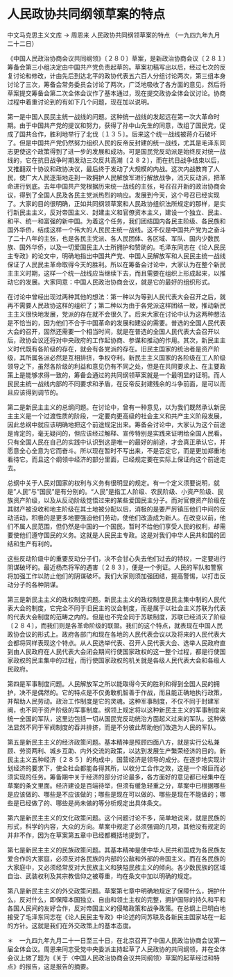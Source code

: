 # 人民政协共同纲领草案的特点

中文马克思主义文库 -> 周恩来
人民政协共同纲领草案的特点
（一九四九年九月二十二日）

《中国人民政治协商会议共同纲领》〔２８０〕草案，是新政治协商会议〔２８１〕筹备会第三小组决定由中国共产党负责起草的。草案初稿写出以后，经过七次的反复讨论和修改，计由先后到达北平的政协代表五六百人分组讨论两次，第三组本身讨论了三次，筹备会常务委员会讨论了两次，广泛地吸收了各方面的意见，然后将草案提交筹备会第二次全体会议作了基本通过，现在提交政协全体会议讨论。协商过程中着重讨论到的有如下几个问题，现在加以说明。
 

第一是中国人民民主统一战线的问题。这种统一战线的发起远在第一次大革命时期。由于中国共产党的提议和努力，获得了孙中山先生的同意，改组了国民党，促成了国共合作，胜利地举行了北伐〔１３５〕。后来这个统一战线被蒋介石破坏了。但是中国共产党仍然努力组织人民的反帝反封建的统一战线，尤其是毛泽东同志更使这个政策得到了进一步的发展和成功。可是国民党反动派是始终反对统一战线的，它在抗日战争时期发动三次反共高潮〔２８２〕，而在抗日战争结束以后，又推翻双十协议和政协决议，最后终于发动了大规模的内战。这次内战教育了人民，使广大人民逐渐地走到一致拥护人民解放军进行解放战争，消灭反动派，把革命进行到底。去年中国共产党根据历来统一战线的主张，号召召开新的政治协商会议，得到了全国人民及各民主党派热烈的响应。发展到今天，这个号召已经实现了。大家的目的很明确，正如共同纲领草案和人民政协组织法所规定的那样，是实行新民主主义，反对帝国主义、封建主义和官僚资本主义，建设一个独立、民主、和平、统一和富强的新中国。为着这个任务，我们团结国内各民主阶级、各民族和国外华侨，结成这样一个伟大的人民民主统一战线。这不仅是中国共产党为之奋斗了二十八年的主张，也是各民主党派、各人民团体、各区域、军队、国内少数民族、国外华侨，以及一切爱国民主人士所拥护和赞助的。毛泽东同志在《论人民民主专政》的论文中，明确地指出中国共产党、中国人民解放军和人民民主统一战线保证了人民民主革命取得今天的胜利。所以在筹备会讨论中，大家认为在整个新民主主义时期，这样一个统一战线应当继续下去，而且需要在组织上形成起来，以推动它的发展。大家同意：中国人民政治协商会议，就是它的最好的组织形式。

在讨论中曾经出现过两种其他的想法：第一种以为等到人民代表大会召开之后，就再不需要人民政协这样的组织了；第二种以为由于各党派这样团结一致，推动新民主主义很快地发展，党派的存在就不会很久了。后来大家在讨论中认为这两种想法是不恰当的，因为他们不合于中国革命的发展和建设的需要。普选的全国人民代表大会的召开，固然还需要一个相当时间，就是在普选的全国人民代表大会召开以后，政协会议还将对中央政府的工作起协商、参谋和推动的作用。其次，新民主主义时代既有各阶级的存在，就会有各党派的存在。旧民主国家的统治者是资产阶级，其所属各派必然是互相排挤，争权夺利。新民主主义国家的各阶级在工人阶级领导之下，虽然各阶级的利益和意见仍有不同之处，但是在共同要求上、在主要政策上是能够求得一致的，筹备会通过的共同纲领草案就是一个最明显的证明。而人民民主统一战线内部的不同要求和矛盾，在反帝反封建残余的斗争前面，是可以而且应该得到调节的。

第二是新民主主义的总纲问题。在讨论中，曾有一种意见，以为我们既然承认新民主主义是一个过渡性质的阶段，一定要向更高级的社会主义和共产主义阶段发展，因此总纲中就应该明确地把这个前途规定出来。筹备会讨论中，大家认为这个前途是肯定的，毫无疑问的，但应该经过解释、宣传特别是实践来证明给全国人民看。只有全国人民在自己的实践中认识到这是唯一的最好的前途，才会真正承认它，并愿意全心全意为它而奋斗。所以现在暂时不写出来，不是否定它，而是更加郑重地看待它。而且这个纲领中经济的部分里面，已经规定要在实际上保证向这个前途走去。

总纲中关于人民对国家的权利与义务有很明显的规定。有一个定义须要说明，就是"人民"与"国民"是有分别的。"人民"是指工人阶级、农民阶级、小资产阶级、民族资产阶级，以及从反动阶级觉悟过来的某些爱国民主分子。而对官僚资产阶级在其财产被没收和地主阶级在其土地被分配以后，消极的是要严厉镇压他们中间的反动活动，积极的是更多地要强迫他们劳动，使他们改造成为新人。在改变以前，他们不属人民范围，但仍然是中国的一个国民，暂时不给他们享受人民的权利，却需要使他们遵守国民的义务。这就是人民民主专政。这是对我们中华人民共和国的团结和生产有利的。

这些反动阶级中的重要反动分子们，决不会甘心失去他们过去的特权，一定要进行阴谋破坏的。最近杨杰将军的遇害〔２８３〕，便是一个例证。人民的军队和警察将加强工作以防止他们的阴谋破坏。我们大家则须加强团结，提高警惕，以打击反动分子的各种阴谋。

第三是新民主主义的政权制度问题。新民主主义的政权制度是民主集中制的人民代表大会的制度，它完全不同于旧民主的议会制度，而是属于以社会主义苏联为代表的代表大会制度的范畴之内的。但是也不完全同于苏联制度，苏联已经消灭了阶级〔２８４〕，而我们则是各革命阶级的联盟。我们的这个特点，就表现在中国人民政协会议的形式上。政府各部门和现在各地的人民代表会议以及将来的人民代表大会都将同样表现这个特点。从人民选举代表、召开人民代表大会、选举人民政府直到由人民政府在人民代表大会闭会期间行使国家政权的这一整个过程，都是行使国家政权的民主集中的过程，而行使国家政权的机关就是各级人民代表大会和各级人民政府。

第四是军事制度问题。人民解放军之所以能取得今天的胜利和得到全国人民的拥护，决不是偶然的。它的特点是不仅勇敢机智善于作战，而且能正确地执行政策，并帮助人民劳动。政治工作制度是它的灵魂。这种军事制度，不仅不同于封建军阀，也不同于资产阶级的军事制度。纲领上规定将以这种新民主主义的军事制度来统一全国的军队，这里边包括一切从国民党反动统治方面起义过来的军队。这种做法显然不同于军阀制度的吞并排挤，而是不分彼此帮助他们改造为人民的军队。

第五是新民主主义的经济政策问题。基本精神是照顾四面八方，就是实行公私兼顾、劳资两利、城乡互助、内外交流的政策，以达到发展生产繁荣经济的目的。新民主主义五种经济〔２８５〕的构成中，国营经济是领导的成分。在逐步地实现计划经济的要求下，使全社会都能各得其所，以收分工合作之效，这是一个艰巨而必须实现的任务。筹备期中关于经济的部分讨论最多，各方面好的意见都已经集中在草案的条文里面。经济建设是百端待举，但须有缓急轻重之分，草案中已根据哪些是应该做的、哪些是不应该做的；哪些是现在可以做的、哪些是现在不能做的；哪些是已经做了的、哪些是尚未做的等分析规定出具体条文。

第六是新民主主义的文化政策问题。这个问题讨论不多，简单地说来，就是民族的形式，科学的内容，大众的方向。草案中规定了必须强调的几项，其他没有规定的并非不作，因为在草案第五章中已经都概括地提到了。

第七是新民主主义的民族政策问题。其基本精神是使中华人民共和国成为各民族友爱合作的大家庭，必须反对各民族的内部的公敌和外部的帝国主义。而在各民族的大家庭中，又必须经常反对大民族主义和狭隘民族主义的倾向。各少数民族的区域自治、武装权利及其宗教信仰之被尊重，均在条文中加以明确的规定。

第八是新民主主义的外交政策问题。草案第七章中明确地规定了保障什么，拥护什么，反对什么，即保障本国独立、自由和领土主权的完整，拥护国际的持久和平和各国人民间的友好合作，反对帝国主义的侵略政策和战争政策。在总纲上已明白地接受了毛泽东同志在《论人民民主专政》中论述的同苏联及各新民主国家站在一起的方针。这就是我们在外交政策上的基本态度。

＊　一九四九年九月二十一日至三十日，在北京召开了中国人民政治协商会议第一届全体会议。周恩来同志受党中央委派主持起草了人民政协的共同纲领，并在全体会议上做了题为《关于〈中国人民政治协商会议共同纲领〉草案的起草经过和特点》的报告，这是报告的摘要。

